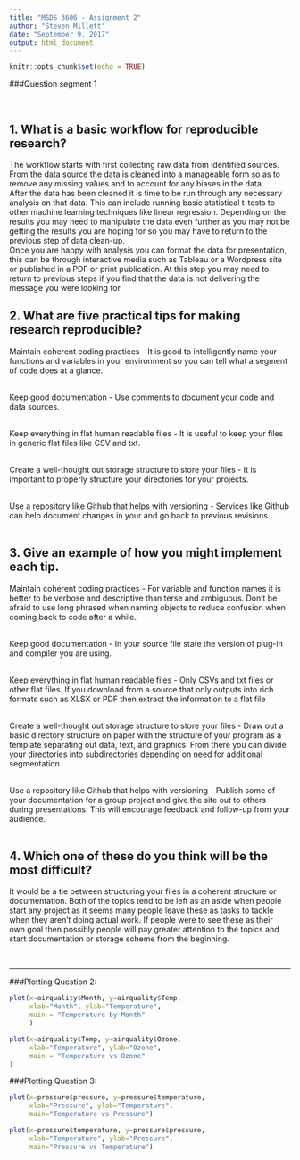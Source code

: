 ```yaml
---
title: "MSDS 3606 - Assignment 2"
author: "Steven Millett"
date: "September 9, 2017"
output: html_document
---
```


```r
knitr::opts_chunk$set(echo = TRUE)
```


###Question segment 1
<!-- This segment has the first set of questions -->

<br/>

## 1. What is a basic workflow for reproducible research? 
The workflow starts with first collecting raw data from identified sources. 
<br/>
From the data source the data is cleaned into a manageable form so as to remove any missing values and to account for any biases in the data. 
<br/>
After the data has been cleaned it is time to be run through any necessary analysis on that data. This can include running basic statistical t-tests to other machine learning techniques like linear regression. Depending on the results you may need to manipulate the data even further as you may not be getting the results you are hoping for so you may have to return to the previous step of data clean-up.
<br/>
Once you are happy with analysis you can format the data for presentation, this can be through interactive media such as Tableau or a Wordpress site or published in a PDF or print publication. At this step you may need to return to previous steps if you find that the data is not delivering the message you were looking for. 


## 2. What are five practical tips for making research reproducible?
Maintain coherent coding practices - It is good to intelligently name your functions and variables in your environment so you can tell what a segment of code does at a glance. 
<br/>
<br/>

Keep good documentation - Use comments to document your code and data sources.
<br/>
<br/>

Keep everything in flat human readable files - It is useful to keep your files in generic flat files like CSV and txt.
<br/>
<br/>

Create a well-thought out storage structure to store your files - It is important to properly structure your directories for your projects.
<br/>
<br/>

Use a repository like Github that helps with versioning - Services like Github can help document changes in your and go back to previous revisions.
<br/>
<br/>


## 3. Give an example of how you might implement each tip.

Maintain coherent coding practices - For variable and function names it is better to be verbose and descriptive than terse and ambiguous. Don't be afraid to use long phrased when naming objects to reduce confusion when coming back to code after a while.
<br/>
<br/>

Keep good documentation - In your source file state the version of plug-in and compiler you are using.
<br/>
<br/>

Keep everything in flat human readable files - Only CSVs and txt files or other flat files. If you download from a source that only outputs into rich formats such as XLSX or PDF then extract the information to a flat file
<br/>
<br/>

Create a well-thought out storage structure to store your files - Draw out a basic directory structure on paper with the structure of your program as a template separating out data, text, and graphics. From there you can divide your directories into subdirectories depending on need for additional segmentation.
<br/>
<br/>

Use a repository like Github that helps with versioning - Publish some of your documentation for a group project and give the site out to others during presentations. This will encourage feedback and follow-up from your audience.
<br/>
<br/>


## 4. Which one of these do you think will be the most difficult?
It would be a tie between structuring your files in a coherent structure or documentation. Both of the topics tend to be left as an aside when people start any project as it seems many people leave these as tasks to tackle when they aren't doing actual work. If people were to see these as their own goal then possibly people will pay greater attention to the topics and start documentation or storage scheme from the beginning. 



<!-- This is section -->
<br/>

***

###Plotting Question 2:
<br/>
<!-- This is an RMarkdown code segment displays a scatter plot of Temperature for each month
The code has echo on to display the code inline with the knitted page -->
```r
plot(x=airquality$Month, y=airquality$Temp,
     xlab="Month", ylab="Temperature",
     main = "Temperature by Month"
     )
```

<!-- This is an RMarkdown code segment displays a scatter plot of Temperature vs Ozone
The code has echo on to display the code inline with the knitted page -->
```r
plot(x=airquality$Temp, y=airquality$Ozone,
     xlab="Temperature", ylab="Ozone",
     main = "Temperature vs Ozone"
)
```


###Plotting Question 3:
<br/>
<!-- This is an RMarkdown code segment displays a scatter plot of Temperature vs Pressure
The code has echo on to display the code inline with the knitted page -->
```r
plot(x=pressure$pressure, y=pressure$temperature,
     xlab="Pressure", ylab="Temperature",
     main="Temperature vs Pressure")
```

<!-- This is an RMarkdown code segment displays a scatter plot of Pressure vs Temperature
This is code takes the code from the previous plot and flips the x and y axes
The code has echo on to display the code inline with the knitted page -->
```r
plot(x=pressure$temperature, y=pressure$pressure,
     xlab="Temperature", ylab="Pressure",
     main="Pressure vs Temperature")
```
